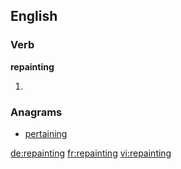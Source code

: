 ==English==

===Verb===
'''repainting'''
# {{present participle of|repaint}}

===Anagrams===
* [[pertaining#English|pertaining]]

[[de:repainting]]
[[fr:repainting]]
[[vi:repainting]]